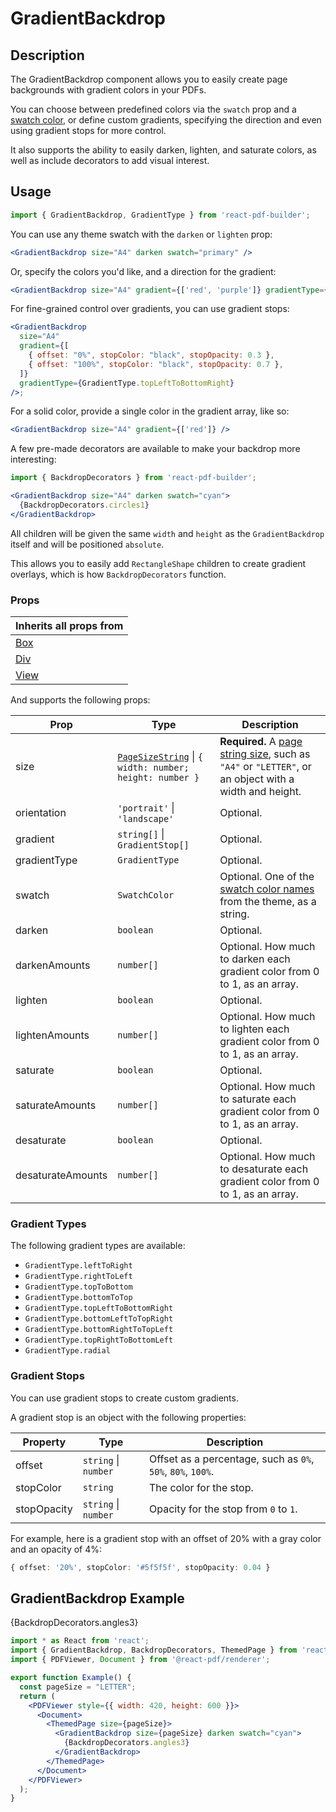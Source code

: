 

<Meta title="Documentation/Components/GradientBackdrop" />

<h1>GradientBackdrop</h1>

## Description

The GradientBackdrop component allows you to easily create page backgrounds with gradient colors in your PDFs.

You can choose between predefined colors via the `swatch` prop and a [swatch color](https://justinmahar.github.io/react-pdf-builder/?path=/docs/documentation-themes--docs#swatch-colors), or define custom gradients, specifying the direction and even using gradient stops for more control.

It also supports the ability to easily darken, lighten, and saturate colors, as well as include decorators to add visual interest.

## Usage

```jsx
import { GradientBackdrop, GradientType } from 'react-pdf-builder';
```

You can use any theme swatch with the `darken` or `lighten` prop:

```jsx
<GradientBackdrop size="A4" darken swatch="primary" />
```

Or, specify the colors you'd like, and a direction for the gradient:

```jsx
<GradientBackdrop size="A4" gradient={['red', 'purple']} gradientType={GradientType.leftToRight} />
```

For fine-grained control over gradients, you can use gradient stops:

```jsx
<GradientBackdrop
  size="A4"
  gradient={[
    { offset: "0%", stopColor: "black", stopOpacity: 0.3 },
    { offset: "100%", stopColor: "black", stopOpacity: 0.7 },
  ]}
  gradientType={GradientType.topLeftToBottomRight}
/>;
```

For a solid color, provide a single color in the gradient array, like so:

```jsx
<GradientBackdrop size="A4" gradient={['red']} />
```

A few pre-made decorators are available to make your backdrop more interesting:

```jsx
import { BackdropDecorators } from 'react-pdf-builder';

<GradientBackdrop size="A4" darken swatch="cyan">
  {BackdropDecorators.circles1}
</GradientBackdrop>
```

All children will be given the same `width` and `height` as the `GradientBackdrop` itself and will be positioned `absolute`. 

This allows you to easily add `RectangleShape` children to create gradient overlays, which is how `BackdropDecorators` function.

### Props

| Inherits all props from                                                                                      |
| ------------------------------------------------------------------------------------------------------------ |
| [Box](https://justinmahar.github.io/react-pdf-builder/?path=/docs/documentation-components-box--docs)        |
| [Div](https://justinmahar.github.io/react-pdf-builder/?path=/docs/documentation-components-basics-div--docs) |
| [View](https://react-pdf.org/components#view)                                                                |

And supports the following props:

| Prop              | Type                                                                                                                                                      | Description                                                                                                                                                                                         |
| ----------------- | --------------------------------------------------------------------------------------------------------------------------------------------------------- | --------------------------------------------------------------------------------------------------------------------------------------------------------------------------------------------------- |
| size              | [`PageSizeString`](https://justinmahar.github.io/react-pdf-builder/?path=/docs/documentation-page-sizes--docs) &#124; `{ width: number; height: number }` | **Required.** A [page string size](https://justinmahar.github.io/react-pdf-builder/?path=/docs/documentation-page-sizes--docs), such as `"A4"` or `"LETTER"`, or an object with a width and height. |
| orientation       | `'portrait'` &#124; `'landscape'`                                                                                                                         | Optional.                                                                                                                                                                                           |
| gradient          | `string[]` &#124; `GradientStop[]`                                                                                                                        | Optional.                                                                                                                                                                                           |
| gradientType      | `GradientType`                                                                                                                                            | Optional.                                                                                                                                                                                           |
| swatch            | `SwatchColor`                                                                                                                                             | Optional. One of the [swatch color names](https://justinmahar.github.io/react-pdf-builder/?path=/docs/documentation-themes--docs#swatch-colors) from the theme, as a string.                        |
| darken            | `boolean`                                                                                                                                                 | Optional.                                                                                                                                                                                           |
| darkenAmounts     | `number[]`                                                                                                                                                | Optional. How much to darken each gradient color from 0 to 1, as an array.                                                                                                                          |
| lighten           | `boolean`                                                                                                                                                 | Optional.                                                                                                                                                                                           |
| lightenAmounts    | `number[]`                                                                                                                                                | Optional. How much to lighten each gradient color from 0 to 1, as an array.                                                                                                                         |
| saturate          | `boolean`                                                                                                                                                 | Optional.                                                                                                                                                                                           |
| saturateAmounts   | `number[]`                                                                                                                                                | Optional. How much to saturate each gradient color from 0 to 1, as an array.                                                                                                                        |
| desaturate        | `boolean`                                                                                                                                                 | Optional.                                                                                                                                                                                           |
| desaturateAmounts | `number[]`                                                                                                                                                | Optional. How much to desaturate each gradient color from 0 to 1, as an array.                                                                                                                      |

### Gradient Types 

The following gradient types are available:

- `GradientType.leftToRight`
- `GradientType.rightToLeft`
- `GradientType.topToBottom`
- `GradientType.bottomToTop`
- `GradientType.topLeftToBottomRight`
- `GradientType.bottomLeftToTopRight`
- `GradientType.bottomRightToTopLeft`
- `GradientType.topRightToBottomLeft`
- `GradientType.radial`

### Gradient Stops

You can use gradient stops to create custom gradients.

A gradient stop is an object with the following properties:

| Property    | Type                     | Description                                                 |
| ----------- | ------------------------ | ----------------------------------------------------------- |
| offset      | `string` &#124; `number` | Offset as a percentage, such as `0%`, `50%`, `80%`, `100%`. |
| stopColor   | `string`                 | The color for the stop.                                     |
| stopOpacity | `string` &#124; `number` | Opacity for the stop from `0` to `1`.                       |

For example, here is a gradient stop with an offset of 20% with a gray color and an opacity of 4%:

```ts
{ offset: '20%', stopColor: '#5f5f5f', stopOpacity: 0.04 }
```

## GradientBackdrop Example

<DocsPDF>
  <GradientBackdrop size="LETTER" darken swatch="cyan">
    {BackdropDecorators.angles3}
  </GradientBackdrop>
</DocsPDF>

```jsx
import * as React from 'react';
import { GradientBackdrop, BackdropDecorators, ThemedPage } from 'react-pdf-builder';
import { PDFViewer, Document } from '@react-pdf/renderer';

export function Example() {
  const pageSize = "LETTER";
  return (
    <PDFViewer style={{ width: 420, height: 600 }}>
      <Document>
        <ThemedPage size={pageSize}>
          <GradientBackdrop size={pageSize} darken swatch="cyan">
            {BackdropDecorators.angles3}
          </GradientBackdrop>
        </ThemedPage>
      </Document>
    </PDFViewer>
  );
}
```
